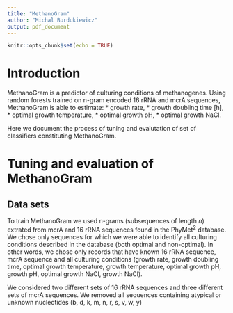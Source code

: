 ```yaml
---
title: "MethanoGram"
author: "Michal Burdukiewicz"
output: pdf_document
---
```


```r
knitr::opts_chunk$set(echo = TRUE)
```

# Introduction

MethanoGram is a predictor of culturing conditions of methanogenes. Using random forests trained on n-gram encoded 16 rRNA and mcrA sequences, MethanoGram is able to estimate:
* growth rate, 
* growth doubling time [h], 
* optimal growth temperature, 
* optimal growth pH,
* optimal growth NaCl.

Here we document the process of tuning and evalutation of set of classifiers constituting MethanoGram.

# Tuning and evaluation of MethanoGram

## Data sets 

To train MethanoGram we used n-grams (subsequences of length $n$) extrated from mcrA and 16 rRNA sequences found in the PhyMet$^2$ database. We chose only sequences for which we were able to identify all culturing conditions described in the database (both optimal and non-optimal). In other words, we chose only records that have known 16 rRNA sequence, mcrA sequence and all culturing conditions (growth rate, growth doubling time, optimal growth temperature, growth temperature, optimal growth pH, growth pH, optimal growth NaCl, growth NaCl).

We considered two different sets of 16 rRNA sequences and three different sets of mcrA sequences. We removed all sequences containing atypical or unknown nucleotides (b, d, k, m, n, r, s, v, w, y)
